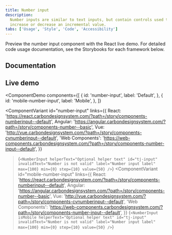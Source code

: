 ```yaml
---
title: Number input
description:
  Number inputs are similar to text inputs, but contain controls used to
  increase or decrease an incremental value.
tabs: ['Usage', 'Style', 'Code', 'Accessibility']
---
```


<PageDescription>

Preview the number input component with the React live demo. For detailed code
usage documentation, see the Storybooks for each framework below.

</PageDescription>

## Documentation

<Row className="resource-card-group">
<Column colLg={4} colMd={4} noGutterSm>
  <ResourceCard
    subTitle="React"
    href="https://react.carbondesignsystem.com/?path=/story/components-numberinput--default"
    >

<MdxIcon name="react" />

  </ResourceCard>
</Column>
<Column colLg={4} colMd={4} noGutterSm>
  <ResourceCard
      subTitle="Angular (Community)"
      href="https://angular.carbondesignsystem.com/?path=/story/components-number--basic"
      >

<MdxIcon name="angular" />

  </ResourceCard>
</Column>
<Column colLg={4} colMd={4} noGutterSm>
  <ResourceCard
      subTitle="Vue (Community)"
      href="http://vue.carbondesignsystem.com/?path=/story/components-cvnumberinput--default"
      >

<MdxIcon name="vue" />

  </ResourceCard>
</Column>
<Column colLg={4} colMd={4} noGutterSm>
  <ResourceCard
      subTitle="Web Components (Community)"
      href="https://web-components.carbondesignsystem.com/?path=/story/components-number-input--default"
      >

<MdxIcon name="webcomponents" />

  </ResourceCard>
</Column>
</Row>

## Live demo

<ComponentDemo
  components={[
    {
      id: 'number-input',
      label: 'Default',
    },
    {
      id: 'mobile-number-input',
      label: 'Mobile',
    },
  ]}
>
  <ComponentVariant
    id="number-input"
    links={{
      React:
        'https://react.carbondesignsystem.com/?path=/story/components-numberinput--default',
      Angular:
        'https://angular.carbondesignsystem.com/?path=/story/components-number--basic',
      Vue: 'http://vue.carbondesignsystem.com/?path=/story/components-cvnumberinput--default',
      'Web Components':
        'https://web-components.carbondesignsystem.com/?path=/story/components-number-input--default',
    }}
  >{`
    <NumberInput
      helperText="Optional helper text"
      id="tj-input"
      invalidText="Number is not valid"
      label="Number input label"
      max={100}
      min={0}
      step={10}
      value={50}
    />
  `}</ComponentVariant>
  <ComponentVariant
    id="mobile-number-input"
    links={{
      React:
        'https://react.carbondesignsystem.com/?path=/story/components-numberinput--default',
      Angular:
        'https://angular.carbondesignsystem.com/?path=/story/components-number--basic',
      Vue: 'http://vue.carbondesignsystem.com/?path=/story/components-cvnumberinput--default',
      'Web Components':
        'https://web-components.carbondesignsystem.com/?path=/story/components-number-input--default',
    }}
  >{`
        <NumberInput
          isMobile
          helperText="Optional helper text"
          id="tj-input"
          invalidText="Number is not valid"
          label="Number input label"
          max={100}
          min={0}
          step={10}
          value={50}
        />
    `}</ComponentVariant>
</ComponentDemo>
